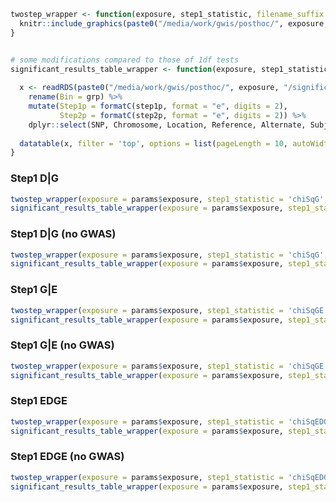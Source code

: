 
```r

twostep_wrapper <- function(exposure, step1_statistic, filename_suffix = "") {
  knitr::include_graphics(paste0("/media/work/gwis/posthoc/", exposure, "/twostep_wht_", step1_statistic, "_", exposure, filename_suffix, ".png"))
}


# some modifications compared to those of 1df tests
significant_results_table_wrapper <- function(exposure, step1_statistic, filename_suffix = "") {
  
  x <- readRDS(paste0("/media/work/gwis/posthoc/", exposure, "/significant_results_dataframe_twostep_wht_", step1_statistic, "_", exposure, filename_suffix, ".rds")) %>% 
    rename(Bin = grp) %>% 
    mutate(Step1p = formatC(step1p, format = "e", digits = 2),
           Step2p = formatC(step2p, format = "e", digits = 2)) %>% 
    dplyr::select(SNP, Chromosome, Location, Reference, Alternate, Subjects, Cases, Bin, Step1p, Step2p)
  
  datatable(x, filter = 'top', options = list(pageLength = 10, autoWidth = T))
}

```


### Step1 D|G
```r
twostep_wrapper(exposure = params$exposure, step1_statistic = 'chiSqG', filename_suffix = "_chiSqG_ld_clump")
significant_results_table_wrapper(exposure = params$exposure, step1_statistic = 'chiSqG', filename_suffix = "_chiSqG_ld_clump")
```

### Step1 D|G (no GWAS)
```r
twostep_wrapper(exposure = params$exposure, step1_statistic = 'chiSqG', filename_suffix = "_chiSqG_ld_clump_no_gwas")
significant_results_table_wrapper(exposure = params$exposure, step1_statistic = 'chiSqG', filename_suffix = "_chiSqG_ld_clump_no_gwas")
```

### Step1 G|E
```r
twostep_wrapper(exposure = params$exposure, step1_statistic = 'chiSqGE', filename_suffix = "_chiSqG_ld_clump")
significant_results_table_wrapper(exposure = params$exposure, step1_statistic = 'chiSqGE', filename_suffix = "_chiSqG_ld_clump")
```

### Step1 G|E (no GWAS)
```r
twostep_wrapper(exposure = params$exposure, step1_statistic = 'chiSqGE', filename_suffix = "_chiSqG_ld_clump_no_gwas")
significant_results_table_wrapper(exposure = params$exposure, step1_statistic = 'chiSqGE', filename_suffix = "_chiSqG_ld_clump_no_gwas")
```

### Step1 EDGE
```r
twostep_wrapper(exposure = params$exposure, step1_statistic = 'chiSqEDGE', filename_suffix = "_chiSqG_ld_clump")
significant_results_table_wrapper(exposure = params$exposure, step1_statistic = 'chiSqEDGE', filename_suffix = "_chiSqG_ld_clump")
```

### Step1 EDGE (no GWAS)
```r
twostep_wrapper(exposure = params$exposure, step1_statistic = 'chiSqEDGE', filename_suffix = "_chiSqG_ld_clump_no_gwas")
significant_results_table_wrapper(exposure = params$exposure, step1_statistic = 'chiSqEDGE', filename_suffix = "_chiSqG_ld_clump_no_gwas")
```
